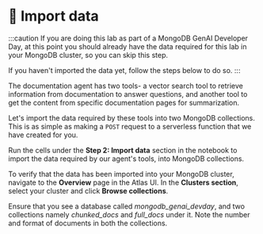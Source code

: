 # 👐 Import data

:::caution
If you are doing this lab as part of a MongoDB GenAI Developer Day, at this point you should already have the data required for this lab in your MongoDB cluster, so you can skip this step.

If you haven't imported the data yet, follow the steps below to do so.
:::

The documentation agent has two tools- a vector search tool to retrieve information from documentation to answer questions, and another tool to get the content from specific documentation pages for summarization.

Let's import the data required by these tools into two MongoDB collections. This is as simple as making a `POST` request to a serverless function that we have created for you.

Run the cells under the **Step 2: Import data** section in the notebook to import the data required by our agent's tools, into MongoDB collections.

To verify that the data has been imported into your MongoDB cluster, navigate to the **Overview** page in the Atlas UI. In the **Clusters section**, select your cluster and click **Browse collections**.

<Screenshot url="https://cloud.mongodb.com" src="img/screenshots/40-agent-tools/2-import-data/1-browse-collections.png" alt="Browse collections" />

Ensure that you see a database called _mongodb_genai_devday_, and two collections namely _chunked_docs_ and _full_docs_ under it. Note the number and format of documents in both the collections.

<Screenshot url="https://cloud.mongodb.com" src="img/screenshots/40-agent-tools/2-import-data/2-chunked-collection.png" alt="Chunked collection" />

<Screenshot url="https://cloud.mongodb.com" src="img/screenshots/40-agent-tools/2-import-data/3-full-collection.png" alt="Full collection" />
